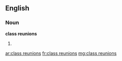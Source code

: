 ==English==

===Noun===
'''class reunions'''

# {{plural of|class reunion}}

[[ar:class reunions]]
[[fr:class reunions]]
[[mg:class reunions]]